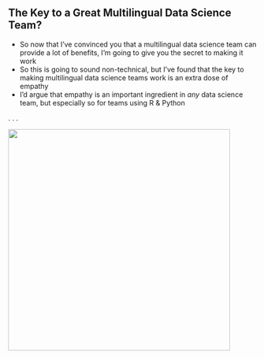 ## The Key to a Great Multilingual Data Science Team?

::: {.notes}

- So now that I've convinced you that a multilingual data science team can provide a lot of benefits, I'm going to give you the secret to making it work
- So this is going to sound non-technical, but I've found that the key to making multilingual data science teams work is an extra dose of empathy
- I'd argue that empathy is an important ingredient in *any* data science team, but especially so for teams using R & Python

:::

. . .

![](www/empathy2.png){height=450}